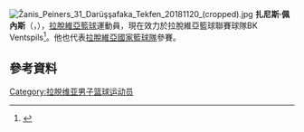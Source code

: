 [[File:Žanis_Peiners_31_Darüşşafaka_Tekfen_20181120_(cropped).jpg|thumb]]
'''扎尼斯·佩內斯'''（{{lang-lv|'''Žanis Peiners'''}}，{{bd|1990年|8月2日}}），[[拉脫維亞|拉脫維亞]][[籃球|籃球]]運動員，現在效力於拉脫維亞籃球聯賽球隊BK Ventspils<ref>{{Cite web |url=http://www.sportando.com/en/europe/latvia/134938/bk-ventspils-adds-zanis-peiners.html |title=存档副本 |access-date=2015-09-19 |archive-url=https://web.archive.org/web/20170829163054/http://www.sportando.com/en/europe/latvia/134938/bk-ventspils-adds-zanis-peiners.html |archive-date=2017-08-29 |dead-url=yes }}</ref>。他也代表[[拉脫維亞國家籃球隊|拉脫維亞國家籃球隊]]參賽。

== 參考資料 == 
{{reflist}}

{{Authority control}}
{{DEFAULTSORT:Peiners, Žanis}}
[[Category:拉脱维亚男子篮球运动员|Category:拉脱维亚男子篮球运动员]]